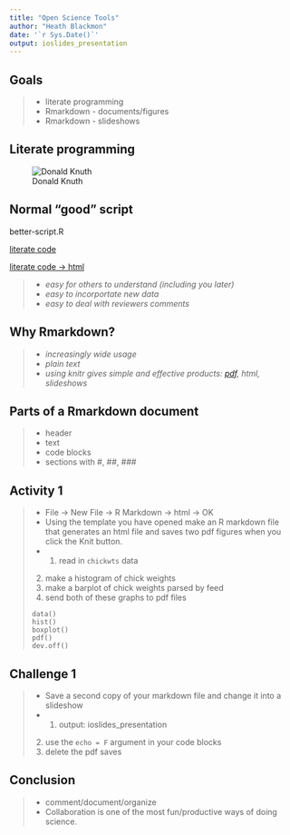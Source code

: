 ```yaml
---
title: "Open Science Tools"
author: "Heath Blackmon"
date: '`r Sys.Date()`'
output: ioslides_presentation
---
```


## Goals
>- literate programming
>- Rmarkdown - documents/figures
>- Rmarkdown - slideshows

## Literate programming

![Donald Knuth](images/knuth.jpg)



## Normal "good" script
better-script.R

[literate code](https://raw.githubusercontent.com/coleoguy/markdown/master/code.good.txt)

[literate code -> html ](http://coleoguy.github.io/comparative/comparative.html)

  >- *easy for others to understand (including you later)*  
  >- *easy to incorportate new data*  
  >- *easy to deal with reviewers comments*  

## Why Rmarkdown?
  >- *increasingly wide usage*
  >- *plain text*
  >- *using knitr gives simple and effective products: [pdf](http://coleoguy.github.io/saga.pdf), html, slideshows*

## Parts of a Rmarkdown document
 >- header
 >- text
 >- code blocks
 >- sections with #, ##, ###


## Activity 1

 >- File -> New File -> R Markdown -> html -> OK 
 >- Using the template you have opened make an R markdown file that generates an html file and saves two pdf figures when you click the Knit button.
 >- 1. read in `chickwts` data
    2. make a histogram of chick weights
    3. make a barplot of chick weights parsed by feed
    4. send both of these graphs to pdf files
    ```{}
    data()
    hist()
    boxplot()
    pdf()
    dev.off()
    ```
 
 
## Challenge 1
 >- Save a second copy of your markdown file and change it into a slideshow
 >- 1. output: ioslides_presentation
    2. use the `echo = F` argument in your code blocks
    3. delete the pdf saves

## Conclusion
 >- comment/document/organize
 >- Collaboration is one of the most fun/productive ways of doing science.

